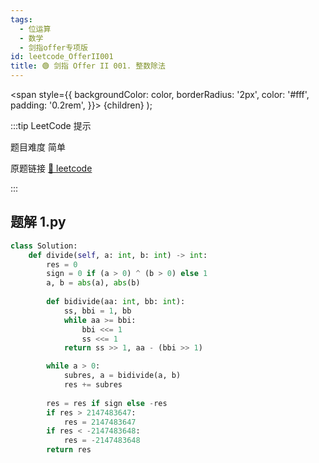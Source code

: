 ```yaml
---
tags:
  - 位运算
  - 数学
  - 剑指offer专项版
id: leetcode_OfferII001
title: 🟢 剑指 Offer II 001. 整数除法
---
```


  <span
    style={{
      backgroundColor: color,
      borderRadius: '2px',
      color: '#fff',
      padding: '0.2rem',
    }}>
    {children}
  </span>
);

:::tip LeetCode 提示

题目难度 <Highlight color="#00b8a3">简单</Highlight>

原题链接 [🔗 leetcode](https://leetcode-cn.com/problems/xoh6Oh/)

:::



## 题解 1.py

```py
class Solution:
    def divide(self, a: int, b: int) -> int:
        res = 0
        sign = 0 if (a > 0) ^ (b > 0) else 1
        a, b = abs(a), abs(b)
        
        def bidivide(aa: int, bb: int):
            ss, bbi = 1, bb
            while aa >= bbi:
                bbi <<= 1
                ss <<= 1
            return ss >> 1, aa - (bbi >> 1)

        while a > 0:
            subres, a = bidivide(a, b)
            res += subres
        
        res = res if sign else -res
        if res > 2147483647:
            res = 2147483647
        if res < -2147483648:
            res = -2147483648
        return res
```


